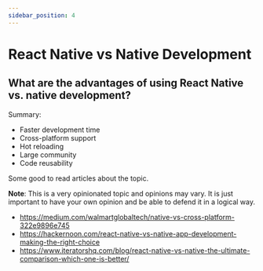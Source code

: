 ```yaml
---
sidebar_position: 4
---
```


# React Native vs Native Development

## What are the advantages of using React Native vs. native development?

Summary:

- Faster development time
- Cross-platform support
- Hot reloading
- Large community
- Code reusability

Some good to read articles about the topic.

**Note**: This is a very opinionated topic and opinions may vary.
It is just important to have your own opinion and be able to defend it in a logical way.

- https://medium.com/walmartglobaltech/native-vs-cross-platform-322e9896e745
- https://hackernoon.com/react-native-vs-native-app-development-making-the-right-choice
- https://www.iteratorshq.com/blog/react-native-vs-native-the-ultimate-comparison-which-one-is-better/